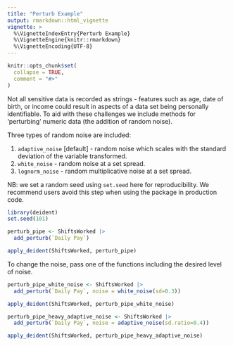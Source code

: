---
title: "Perturb Example"
output: rmarkdown::html_vignette
vignette: >
  %\VignetteIndexEntry{Perturb Example}
  %\VignetteEngine{knitr::rmarkdown}
  %\VignetteEncoding{UTF-8}
---

```{r, include = FALSE}
knitr::opts_chunk$set(
  collapse = TRUE,
  comment = "#>"
)
```


Not all sensitive data is recorded as strings - features such as age, date of birth, or income could result in aspects of a data set being personally identifiable.  To aid with these challenges we include methods for 'perturbing' numeric data (the addition of random noise). 

Three types of random noise are included:

1. `adaptive_noise` [default] - random noise which scales with the standard deviation of the variable transformed.
2. `white_noise` - random noise at a set spread.
3. `lognorm_noise` - random multiplicative noise at a set spread.

NB: we set a random seed using `set.seed` here for reproducibility.  We recommend users avoid this step when using the package in production code.

```{r setup}
library(deident)
set.seed(101)

perturb_pipe <- ShiftsWorked |>
  add_perturb(`Daily Pay`)

apply_deident(ShiftsWorked, perturb_pipe)
```

To change the noise, pass one of the functions including the desired level of noise.

```{r}
perturb_pipe_white_noise <- ShiftsWorked |>
  add_perturb(`Daily Pay`, noise = white_noise(sd=0.3))

apply_deident(ShiftsWorked, perturb_pipe_white_noise)
```

```{r }
perturb_pipe_heavy_adaptive_noise <- ShiftsWorked |>
  add_perturb(`Daily Pay`, noise = adaptive_noise(sd.ratio=0.4))

apply_deident(ShiftsWorked, perturb_pipe_heavy_adaptive_noise)
```